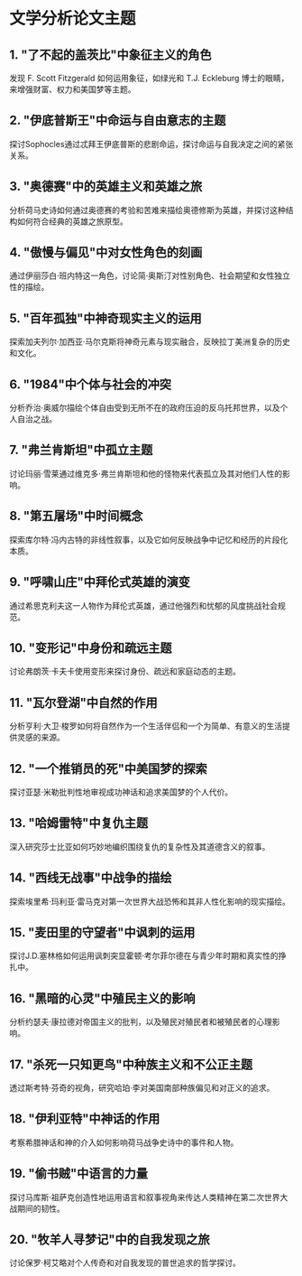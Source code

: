# 文学分析论文主题


<div style={{ width: "100%", padding: 20, height: "70vh" }}>
  <Chat
    welcome={"嗨，您想讨论或生成哪个话题？"}
    teacherName={"Alex"}
    systemPrompt={"请帮助这位用户找到他（她）想要的议论文题目！"}
  />
</div>

## 1. "了不起的盖茨比"中象征主义的角色

发现 F. Scott Fitzgerald 如何运用象征，如绿光和 T.J. Eckleburg 博士的眼睛，来增强财富、权力和美国梦等主题。

## 2. "伊底普斯王"中命运与自由意志的主题

探讨Sophocles通过忒拜王伊底普斯的悲剧命运，探讨命运与自我决定之间的紧张关系。

## 3. "奥德赛"中的英雄主义和英雄之旅

分析荷马史诗如何通过奥德赛的考验和苦难来描绘奥德修斯为英雄，并探讨这种结构如何符合经典的英雄之旅原型。

## 4. "傲慢与偏见"中对女性角色的刻画

通过伊丽莎白·班内特这一角色，讨论简·奥斯汀对性别角色、社会期望和女性独立性的描绘。

## 5. "百年孤独"中神奇现实主义的运用

探索加夫列尔·加西亚·马尔克斯将神奇元素与现实融合，反映拉丁美洲复杂的历史和文化。

## 6. "1984"中个体与社会的冲突

分析乔治·奥威尔描绘个体自由受到无所不在的政府压迫的反乌托邦世界，以及个人自治之战。

## 7. "弗兰肯斯坦"中孤立主题

讨论玛丽·雪莱通过维克多·弗兰肯斯坦和他的怪物来代表孤立及其对他们人性的影响。

## 8. "第五屠场"中时间概念

探索库尔特·冯内古特的非线性叙事，以及它如何反映战争中记忆和经历的片段化本质。

## 9. "呼啸山庄"中拜伦式英雄的演变

通过希思克利夫这一人物作为拜伦式英雄，通过他强烈和忧郁的风度挑战社会规范。

## 10. "变形记"中身份和疏远主题

讨论弗朗茨·卡夫卡使用变形来探讨身份、疏远和家庭动态的主题。

## 11. "瓦尔登湖"中自然的作用

分析亨利·大卫·梭罗如何将自然作为一个生活伴侣和一个为简单、有意义的生活提供灵感的来源。

## 12. "一个推销员的死"中美国梦的探索

探讨亚瑟·米勒批判性地审视成功神话和追求美国梦的个人代价。

## 13. "哈姆雷特"中复仇主题

深入研究莎士比亚如何巧妙地编织围绕复仇的复杂性及其道德含义的叙事。

## 14. "西线无战事"中战争的描绘

探索埃里希·玛利亚·雷马克对第一次世界大战恐怖和其非人性化影响的现实描绘。

## 15. "麦田里的守望者"中讽刺的运用

探讨J.D.塞林格如何运用讽刺突显霍顿·考尔菲尔德在与青少年时期和真实性的挣扎中。

## 16. "黑暗的心灵"中殖民主义的影响

分析约瑟夫·康拉德对帝国主义的批判，以及殖民对殖民者和被殖民者的心理影响。

## 17. "杀死一只知更鸟"中种族主义和不公正主题

透过斯考特·芬奇的视角，研究哈珀·李对美国南部种族偏见和对正义的追求。

## 18. "伊利亚特"中神话的作用

考察希腊神话和神的介入如何影响荷马战争史诗中的事件和人物。

## 19. "偷书贼"中语言的力量

探讨马库斯·祖萨克创造性地运用语言和叙事视角来传达人类精神在第二次世界大战期间的韧性。

## 20. "牧羊人寻梦记"中的自我发现之旅

讨论保罗·柯艾略对个人传奇和对自我发现的普世追求的哲学探讨。

